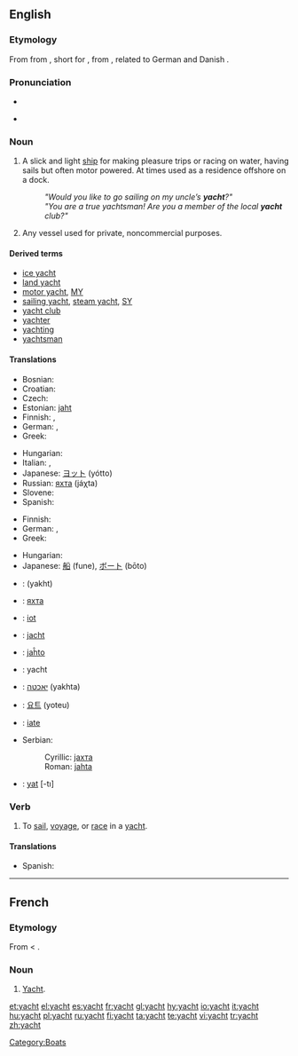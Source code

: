 {{also|Yacht}}
==English==

{{wikipedia}}

===Etymology===
From {{etyl|nl|en}} {{term|jacht|lang=nl}} from {{etyl|odt|en}} {{term|jagt|lang=odt}}, short for {{term|jaghtschip||ship for chasing|lang=odt}}, from {{term|jagen|lang=odt}}, related to German {{term|jagen|lang=de}} and Danish {{term|jage||to hunt|lang=da}}.

===Pronunciation===
* {{IPA|/yɒt/}}
* {{audio|en-us-yacht.ogg|Audio (US)}}
*: {{rhymes|ɒt}}

===Noun===
{{en-noun}}

# A slick and light [[ship]] for making pleasure trips or racing on water, having sails but often motor powered. At times used as a residence offshore on a dock.
#: '' "Would you like to go sailing on my uncle’s '''yacht'''?" ''
#: '' "You are a true yachtsman! Are you a member of the local '''yacht''' club?" ''
# Any vessel used for private, noncommercial purposes.

====Derived terms====
* [[ice yacht]]
* [[land yacht]]
* [[motor yacht]], [[MY]]
* [[sailing yacht]], [[steam yacht]], [[SY]]
* [[yacht club]]
* [[yachter]]
* [[yachting]]
* [[yachtsman]]

====Translations====
{{trans-top|slick and light ship}}
* Bosnian: {{t-|bs|jahta|f}}
* Croatian: {{t+|hr|jahta|f}}
* Czech: {{t-|cs|jachta|f}}
* Estonian: [[jaht]]
* Finnish: {{t+|fi|jahti}}, {{t-|fi|huvipursi}}
* German: {{t+|de|Yacht|f}}, {{t+|de|Jacht|f}}
* Greek: {{t+|el|γιοτ|n|tr=yiot|sc=Grek}}
{{trans-mid}}
* Hungarian: {{t+|hu|jacht}}
* Italian: {{t-|it|panfilo|m}}, {{t+|it|yacht|m}}
* Japanese: [[ヨット]] (yótto)
* Russian: [[яхта]] (jáχta) {{f}}
* Slovene: {{t-|sl|jahta|f}}
* Spanish: {{t+|es|yate|m}}
{{trans-bottom}}

{{trans-top|any private noncommercial vessel}}
* Finnish: {{t-|fi|huvialus}}
* German: {{t+|de|Yacht|f}}, {{t+|de|Jacht|f}}
* Greek: {{t+|el|θαλαμηγός|f|tr=thalamigós|sc=Grek}}
{{trans-mid}}
* Hungarian: {{t+|hu|jacht}}
* Japanese: [[船]] (fune), [[ボート]] (bōto)
{{trans-bottom}}

{{checktrans-top}}
* {{ttbc|Arabic}}: {{Arab|[[يخت]]}} (yakht)
* {{ttbc|Bulgarian}}: [[яхта]] {{f}}
* {{ttbc|Catalan}}: [[iot]] {{m}}
* {{ttbc|Dutch}}: [[jacht]] {{n}}
* {{ttbc|Esperanto}}: [[jaĥto]]
* {{ttbc|French}}: yacht {{m}}
* {{ttbc|Hebrew}}: [[יאכטה]] (yakhta) {{f}}
{{trans-mid}}
* {{ttbc|Korean}}: [[요트]] (yoteu)
* {{ttbc|Portuguese}}: [[iate]] {{m}}
* Serbian:
*: Cyrillic: [[јахта]] {{f}}
*: Roman: [[jahta]] {{f}}
* {{ttbc|Turkish}}: [[yat]] [-tı]
{{trans-bottom}}

===Verb===
{{en-verb}}

# {{intransitive}} To [[sail]], [[voyage]], or [[race]] in a [[yacht]].

====Translations====
{{trans-top|to voyage in a yacht}}
* Spanish: {{t|es|ir en yate}}
{{trans-mid}}
{{trans-bottom}}

[[Category:Boats]]

----

==French==

===Etymology===
From {{etyl|en|fr}} {{term|yacht|lang=en}} < {{etyl|nl|fr}}.

===Noun===
{{fr-noun|m}}

# [[#English|Yacht]].

[[et:yacht]]
[[el:yacht]]
[[es:yacht]]
[[fr:yacht]]
[[gl:yacht]]
[[hy:yacht]]
[[io:yacht]]
[[it:yacht]]
[[hu:yacht]]
[[pl:yacht]]
[[ru:yacht]]
[[fi:yacht]]
[[ta:yacht]]
[[te:yacht]]
[[vi:yacht]]
[[tr:yacht]]
[[zh:yacht]]